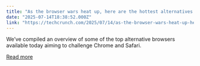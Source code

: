 ```yaml
---
title: "As the browser wars heat up, here are the hottest alternatives to Chrome and Safari in 2025"
date: "2025-07-14T18:38:52.000Z"
link: "https://techcrunch.com/2025/07/14/as-the-browser-wars-heat-up-here-are-the-hottest-alternatives-to-chrome-and-safari-in-2025/"
---
```


We’ve compiled an overview of some of the top alternative browsers available today aiming to challenge Chrome and Safari.

[Read more](https://techcrunch.com/2025/07/14/as-the-browser-wars-heat-up-here-are-the-hottest-alternatives-to-chrome-and-safari-in-2025/)
